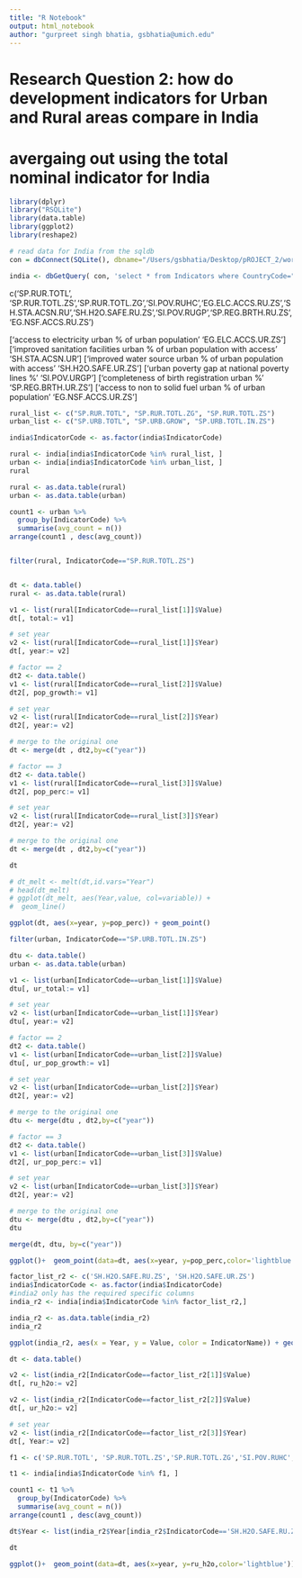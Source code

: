 ```yaml
---
title: "R Notebook"
output: html_notebook
author: "gurpreet singh bhatia, gsbhatia@umich.edu"
---
```


# Research Question 2: how do development indicators for Urban and Rural areas compare in India
# avergaing out using the total nominal indicator for India
```r

library(dplyr)
library("RSQLite")
library(data.table)
library(ggplot2)
library(reshape2)

```


```r

# read data for India from the sqldb
con = dbConnect(SQLite(), dbname="/Users/gsbhatia/Desktop/pROJECT_2/world-development-indicators/database.sqlite")

india <- dbGetQuery( con, 'select * from Indicators where CountryCode="IND" ')

```
c('SP.RUR.TOTL', 'SP.RUR.TOTL.ZS','SP.RUR.TOTL.ZG','SI.POV.RUHC','EG.ELC.ACCS.RU.ZS','SH.STA.ACSN.RU','SH.H2O.SAFE.RU.ZS','SI.POV.RUGP','SP.REG.BRTH.RU.ZS','EG.NSF.ACCS.RU.ZS')
 
['access to electricity urban % of urban population' 'EG.ELC.ACCS.UR.ZS']
['improved sanitation facilities urban % of urban population with access' 'SH.STA.ACSN.UR']
['improved water source urban % of urban population with access' 'SH.H2O.SAFE.UR.ZS']
['urban poverty gap at national poverty lines %' 'SI.POV.URGP']
['completeness of birth registration urban %' 'SP.REG.BRTH.UR.ZS']
['access to non to solid fuel urban % of urban population'  'EG.NSF.ACCS.UR.ZS']

 
```r

rural_list <- c("SP.RUR.TOTL", "SP.RUR.TOTL.ZG", "SP.RUR.TOTL.ZS")
urban_list <- c("SP.URB.TOTL", "SP.URB.GROW", "SP.URB.TOTL.IN.ZS")

india$IndicatorCode <- as.factor(india$IndicatorCode)

rural <- india[india$IndicatorCode %in% rural_list, ]
urban <- india[india$IndicatorCode %in% urban_list, ]
rural

```


```r

rural <- as.data.table(rural)
urban <- as.data.table(urban)

count1 <- urban %>% 
  group_by(IndicatorCode) %>% 
  summarise(avg_count = n())
arrange(count1 , desc(avg_count))

```


```r
```


```r
filter(rural, IndicatorCode=="SP.RUR.TOTL.ZS")
```


```r
```


```r

dt <- data.table()
rural <- as.data.table(rural)

v1 <- list(rural[IndicatorCode==rural_list[1]]$Value)
dt[, total:= v1]

# set year
v2 <- list(rural[IndicatorCode==rural_list[1]]$Year)
dt[, year:= v2]

# factor == 2
dt2 <- data.table()
v1 <- list(rural[IndicatorCode==rural_list[2]]$Value)
dt2[, pop_growth:= v1]

# set year
v2 <- list(rural[IndicatorCode==rural_list[2]]$Year)
dt2[, year:= v2]

# merge to the original one
dt <- merge(dt , dt2,by=c("year")) 

# factor == 3
dt2 <- data.table()
v1 <- list(rural[IndicatorCode==rural_list[3]]$Value)
dt2[, pop_perc:= v1]

# set year
v2 <- list(rural[IndicatorCode==rural_list[3]]$Year)
dt2[, year:= v2]

# merge to the original one
dt <- merge(dt , dt2,by=c("year")) 

dt

```


```r

# dt_melt <- melt(dt,id.vars="Year")
# head(dt_melt)
# ggplot(dt_melt, aes(Year,value, col=variable)) + 
#  geom_line()  

```


```r

ggplot(dt, aes(x=year, y=pop_perc)) + geom_point()

```
```r
filter(urban, IndicatorCode=="SP.URB.TOTL.IN.ZS")
```


```r

dtu <- data.table()
urban <- as.data.table(urban)

v1 <- list(urban[IndicatorCode==urban_list[1]]$Value)
dtu[, ur_total:= v1]

# set year
v2 <- list(urban[IndicatorCode==urban_list[1]]$Year)
dtu[, year:= v2]

# factor == 2
dt2 <- data.table()
v1 <- list(urban[IndicatorCode==urban_list[2]]$Value)
dtu[, ur_pop_growth:= v1]

# set year
v2 <- list(urban[IndicatorCode==urban_list[2]]$Year)
dt2[, year:= v2]

# merge to the original one
dtu <- merge(dtu , dt2,by=c("year")) 

# factor == 3
dt2 <- data.table()
v1 <- list(urban[IndicatorCode==urban_list[3]]$Value)
dt2[, ur_pop_perc:= v1]

# set year
v2 <- list(urban[IndicatorCode==urban_list[3]]$Year)
dt2[, year:= v2]

# merge to the original one
dtu <- merge(dtu , dt2,by=c("year")) 
dtu

```


```r

merge(dt, dtu, by=c("year"))


```


```r
ggplot()+  geom_point(data=dt, aes(x=year, y=pop_perc,color='lightblue')) +geom_point(data=dtu, aes(x=year, y=ur_pop_perc, color='red'))

```


```r

factor_list_r2 <- c('SH.H2O.SAFE.RU.ZS', 'SH.H2O.SAFE.UR.ZS')
india$IndicatorCode <- as.factor(india$IndicatorCode)
#india2 only has the required specific columns
india_r2 <- india[india$IndicatorCode %in% factor_list_r2,]

india_r2 <- as.data.table(india_r2)
india_r2


```

```r
ggplot(india_r2, aes(x = Year, y = Value, color = IndicatorName)) + geom_point()
```


```r

dt <- data.table()

v2 <- list(india_r2[IndicatorCode==factor_list_r2[1]]$Value)
dt[, ru_h2o:= v2]

v2 <- list(india_r2[IndicatorCode==factor_list_r2[2]]$Value)
dt[, ur_h2o:= v2]

# set year
v2 <- list(india_r2[IndicatorCode==factor_list_r2[3]]$Year)
dt[, Year:= v2]

```


```r
f1 <- c('SP.RUR.TOTL', 'SP.RUR.TOTL.ZS','SP.RUR.TOTL.ZG','SI.POV.RUHC','EG.ELC.ACCS.RU.ZS','SH.STA.ACSN.RU','SH.H2O.SAFE.RU.ZS','SI.POV.RUGP','SP.REG.BRTH.RU.ZS','EG.NSF.ACCS.RU.ZS')

t1 <- india[india$IndicatorCode %in% f1, ]

count1 <- t1 %>% 
  group_by(IndicatorCode) %>% 
  summarise(avg_count = n())
arrange(count1 , desc(avg_count))
```


```r
dt$Year <- list(india_r2$Year[india_r2$IndicatorCode=='SH.H2O.SAFE.RU.ZS'])
```


```r
dt
```

```r

ggplot()+  geom_point(data=dt, aes(x=year, y=ru_h2o,color='lightblue')) +geom_point(data=dt, aes(x=year, y=ru_h2o, color='red'))

```


```r
```


